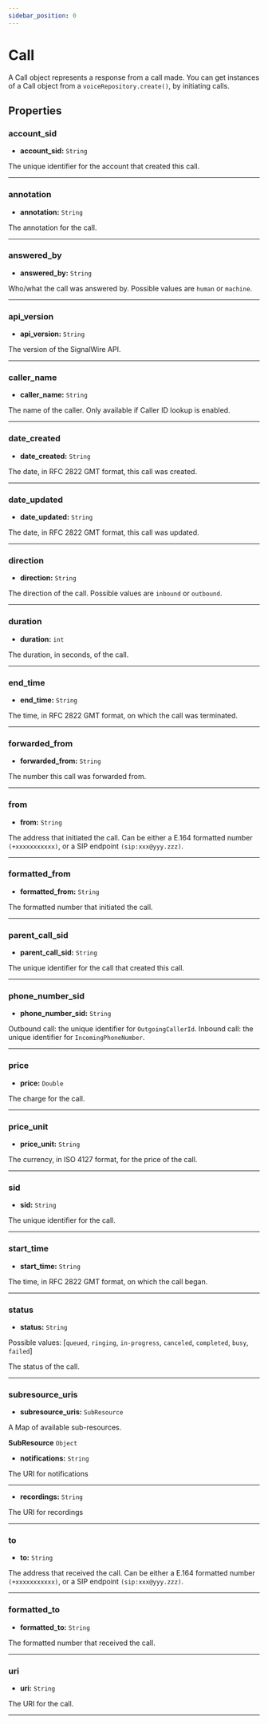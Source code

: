 ```yaml
---
sidebar_position: 0
---
```


# Call

A Call object represents a response from a call made. You can get instances of a Call object from a `voiceRepository.create()`, by initiating calls.

## Properties

### account_sid

- **account_sid:** `String`

The unique identifier for the account that created this call.

---

### annotation
- **annotation:** `String`

The annotation for the call.

---

### answered_by
- **answered_by:** `String`

Who/what the call was answered by. Possible values are `human` or `machine`.

---
### api_version

- **api_version:** `String`

The version of the SignalWire API.

---

### caller_name

- **caller_name:** `String`

The name of the caller. Only available if Caller ID lookup is enabled.

---

### date_created

- **date_created:** `String`

The date, in RFC 2822 GMT format, this call was created.

---

### date_updated

- **date_updated:** `String`

The date, in RFC 2822 GMT format, this call was updated.

---

### direction

- **direction:** `String`

The direction of the call. Possible values are `inbound` or `outbound`.

---

### duration

- **duration:** `int`

The duration, in seconds, of the call.

---

### end_time

- **end_time:** `String`

The time, in RFC 2822 GMT format, on which the call was terminated.

---

### forwarded_from

- **forwarded_from:** `String`

The number this call was forwarded from.

---

### from

- **from:** `String`

The address that initiated the call. Can be either a E.164 formatted number `(+xxxxxxxxxxx)`, or a SIP endpoint `(sip:xxx@yyy.zzz)`.

---

### formatted_from

- **formatted_from:** `String`

The formatted number that initiated the call.

---
### parent_call_sid

- **parent_call_sid:** `String`

The unique identifier for the call that created this call.

---

### phone_number_sid

- **phone_number_sid:** `String`

Outbound call: the unique identifier for `OutgoingCallerId`. Inbound call: the unique identifier for `IncomingPhoneNumber`.

---

### price

- **price:** `Double`

The charge for the call.

---

### price_unit

- **price_unit:** `String`

The currency, in ISO 4127 format, for the price of the call.

---

### sid

- **sid:** `String`

The unique identifier for the call.

---

### start_time

- **start_time:** `String`

The time, in RFC 2822 GMT format, on which the call began.

---

### status

- **status:** `String`

Possible values: [`queued`, `ringing`, `in-progress`, `canceled`, `completed`, `busy`, `failed`]

The status of the call.

---

### subresource_uris

- **subresource_uris:** `SubResource`

A Map of available sub-resources.

**SubResource** `Object`

- **notifications:** `String`

The URI for notifications

---
- **recordings:** `String`

The URI for recordings

---

### to

- **to:** `String`

The address that received the call. Can be either a E.164 formatted number `(+xxxxxxxxxxx)`, or a SIP endpoint `(sip:xxx@yyy.zzz)`.

---

### formatted_to

- **formatted_to:** `String`

The formatted number that received the call.

---

### uri

- **uri:** `String`

The URI for the call.

---
